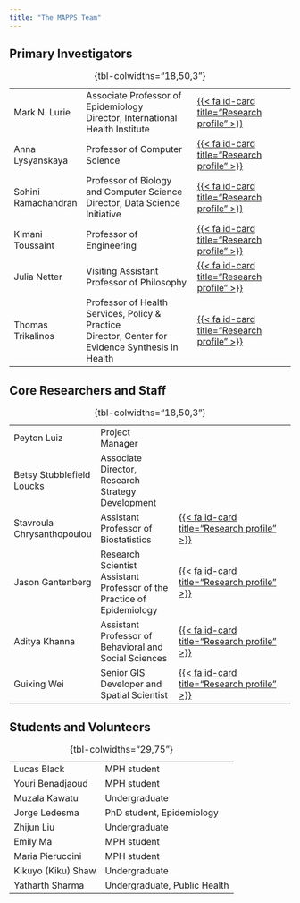 ```yaml
---
title: "The MAPPS Team"
---
```


## Primary Investigators

::: {width="300px !important"}
|                     |                                                                                                           |                                                                                        |
|:--------------------|:----------------------------------------------------------------------------------------------------------|:---------------------------------------------------------------------------------------|
| Mark N. Lurie       | Associate Professor of Epidemiology <br /> Director, International Health Institute                              | [{{< fa id-card title="Research profile" >}}](https://vivo.brown.edu/display/mlurieph) |
| Anna Lysyanskaya    | Professor of Computer Science                                                                             | [{{< fa id-card title="Research profile" >}}](https://vivo.brown.edu/display/alysyans) |
| Sohini Ramachandran | Professor of Biology and Computer Science <br /> Director, Data Science Initiative                        | [{{< fa id-card title="Research profile" >}}](https://vivo.brown.edu/display/sr33)     |
| Kimani Toussaint    | Professor of Engineering                                                                                  | [{{< fa id-card title="Research profile" >}}](https://vivo.brown.edu/display/ktoussai) |
| Julia Netter        | Visiting Assistant Professor of Philosophy                                                                | [{{< fa id-card title="Research profile" >}}](http://www.julianetter.de)               |
| Thomas Trikalinos   | Professor of Health Services, Policy \& Practice <br /> Director, Center for Evidence Synthesis in Health | [{{< fa id-card title="Research profile" >}}](https://vivo.brown.edu/display/ttrikali) |

: {tbl-colwidths="18,50,3"}
:::

## Core Researchers and Staff 

|                            |                                                                               |                                                                                                                                         |
|:---------------------------|:------------------------------------------------------------------------------|:----------------------------------------------------------------------------------------------------------------------------------------|
| Peyton Luiz                | Project Manager                                                               |                                                                                                                                         |
| Betsy Stubblefield Loucks  | Associate Director, Research Strategy Development                             |                                                                                                                                         |
| Stavroula Chrysanthopoulou | Assistant Professor of Biostatistics                                          | [{{< fa id-card title="Research profile" >}}](https://vivo.brown.edu/display/schrysan)                                                  |
| Jason Gantenberg           | Research Scientist <br /> Assistant Professor of the Practice of Epidemiology | [{{< fa id-card title="Research profile" >}}](https://vivo.brown.edu/display/jgantenb)                                                  |
| Aditya Khanna              | Assistant Professor of Behavioral and Social Sciences                         | [{{< fa id-card title="Research profile" >}}](https://vivo.brown.edu/display/akhann16)                                                  |
| Guixing Wei                | Senior GIS Developer and Spatial Scientist                                    | [{{< fa id-card title="Research profile" >}}](https://www.brown.edu/academics/spatial-structures-in-social-sciences/people/guixing-wei) |

: {tbl-colwidths="18,50,3"}


## Students and Volunteers

|                    |                              |
|:-------------------|:-----------------------------|
| Lucas Black        | MPH student                  |
| Youri Benadjaoud   | MPH student                  |
| Muzala Kawatu      | Undergraduate                |
| Jorge Ledesma      | PhD student, Epidemiology    |
| Zhijun Liu         | Undergraduate                |
| Emily Ma           | MPH student                  |
| Maria Pieruccini   | MPH student                  |
| Kikuyo (Kiku) Shaw | Undergraduate                |
| Yatharth Sharma    | Undergraduate, Public Health |

: {tbl-colwidths="29,75"}
